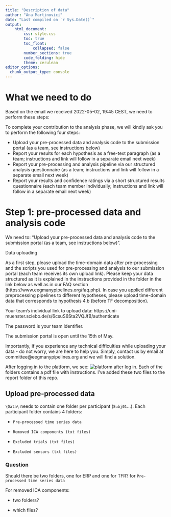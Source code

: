 ```yaml
---
title: "Description of data"
author: "Ana Martinovici"
date: "Last compiled on `r Sys.Date()`"
output: 
    html_document:
        css: style.css
        toc: true
        toc_float: 
            collapsed: false
        number_sections: true
        code_folding: hide
        theme: cerulean
editor_options: 
  chunk_output_type: console
---
```


# What we need to do

Based on the email we received 2022-05-02, 19:45 CEST, we need to perform these steps:

::: {.infobox}

To complete your contribution to the analysis phase, we will kindly ask you to perform the following four steps:

- Upload your pre-processed data and analysis code to the submission portal (as a team, see instructions below)
- Report your results for each hypothesis as a free-text paragraph (as a team; instructions and link will follow in a separate email next week)
- Report your pre-processing and analysis pipeline via our structured analysis questionnaire (as a team; instructions and link will follow in a separate email next week)
- Report your results and confidence ratings via a short structured results questionnaire (each team member individually; instructions and link will follow in a separate email next week)

:::

# Step 1: pre-processed data and analysis code

We need to: "Upload your pre-processed data and analysis code to the submission portal (as a team, see instructions below)". 

::: {.infobox}

Data uploading

As a first step, please upload the time-domain data after pre-processing and the scripts you used for pre-processing and analysis to our submission portal (each team receives its own upload link). Please keep your data structured as it is explained in the instructions provided in the folder in the link below as well as in our FAQ section (https://www.eegmanypipelines.org/faq.php). In case you applied different preprocessing pipelines to different hypotheses, please upload time-domain data that corresponds to hypothesis 4.b (before TF decomposition).

Your team’s individual link to upload data: 
https://uni-muenster.sciebo.de/s/6csuS6Sta2VQJfB/authenticate

The password is your team identifier.

The submission portal is open until the 15th of May.

Importantly, if you experience any technical difficulties while uploading your data - do not worry, we are here to help you. Simply, contact us by email at committee@eegmanypipelines.org and we will find a solution.

:::

After logging in to the platform, we see: ![platform after log in](platform1.PNG). Each of the folders contains a pdf file with instructions. I've added these two files to the report folder of this repo.

## Upload pre-processed data

`\Data\` needs to contain one folder per participant (`Subj01`...). Each participant folder contains 4 folders:

- `Pre-processed time series data`

- `Removed ICA components (txt files)`

- `Excluded trials (txt files)`

- `Excluded sensors (txt files)`

### Question

Should there be two folders, one for ERP and one for TFR? for `Pre-processed time series data`

For removed ICA components:

- two folders?

- which files?







